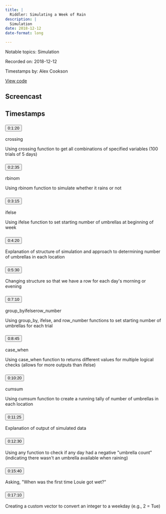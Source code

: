 ```yaml
---
title: |
  Riddler: Simulating a Week of Rain
description: |
  Simulation
date: 2018-12-12
date-format: long

---
```


Notable topics: Simulation

Recorded on: 2018-12-12

Timestamps by: Alex Cookson

[View code](NA)

## Screencast

<div id="yt-player" data-video-id="TDzd73z8thU"></div>

## Timestamps

```{=html}
<div id="topics">
  <div class="topic">
    <h3 id="ts-80">
      <button class="btn btn-link btn-timestamp" onClick="playerSkipToTimestamp(80, this)">0:1:20</button>
    </h3>
    <div class="topic_badges"><div><span class="badge-functions badge bg-info">crossing</span></div><div></div></div>
    <div class="topic_description">
      <p>Using crossing function to get all combinations of specified variables (100 trials of 5 days)</p>

    </div>
  </div>
  <div class="topic">
    <h3 id="ts-155">
      <button class="btn btn-link btn-timestamp" onClick="playerSkipToTimestamp(155, this)">0:2:35</button>
    </h3>
    <div class="topic_badges"><div><span class="badge-functions badge bg-info">rbinom</span></div><div></div></div>
    <div class="topic_description">
      <p>Using rbinom function to simulate whether it rains or not</p>

    </div>
  </div>
  <div class="topic">
    <h3 id="ts-195">
      <button class="btn btn-link btn-timestamp" onClick="playerSkipToTimestamp(195, this)">0:3:15</button>
    </h3>
    <div class="topic_badges"><div><span class="badge-functions badge bg-info">ifelse</span></div><div></div></div>
    <div class="topic_description">
      <p>Using ifelse function to set starting number of umbrellas at beginning of week</p>

    </div>
  </div>
  <div class="topic">
    <h3 id="ts-260">
      <button class="btn btn-link btn-timestamp" onClick="playerSkipToTimestamp(260, this)">0:4:20</button>
    </h3>
    <div class="topic_badges"><div></div><div></div></div>
    <div class="topic_description">
      <p>Explanation of structure of simulation and approach to determining number of umbrellas in each location</p>

    </div>
  </div>
  <div class="topic">
    <h3 id="ts-330">
      <button class="btn btn-link btn-timestamp" onClick="playerSkipToTimestamp(330, this)">0:5:30</button>
    </h3>
    <div class="topic_badges"><div></div><div></div></div>
    <div class="topic_description">
      <p>Changing structure so that we have a row for each day's morning or evening</p>

    </div>
  </div>
  <div class="topic">
    <h3 id="ts-430">
      <button class="btn btn-link btn-timestamp" onClick="playerSkipToTimestamp(430, this)">0:7:10</button>
    </h3>
    <div class="topic_badges"><div><span class="badge-functions badge bg-info">group_by</span><span class="badge-functions badge bg-info">ifelse</span><span class="badge-functions badge bg-info">row_number</span></div><div></div></div>
    <div class="topic_description">
      <p>Using group_by, ifelse, and row_number functions to set starting number of umbrellas for each trial</p>

    </div>
  </div>
  <div class="topic">
    <h3 id="ts-525">
      <button class="btn btn-link btn-timestamp" onClick="playerSkipToTimestamp(525, this)">0:8:45</button>
    </h3>
    <div class="topic_badges"><div><span class="badge-functions badge bg-info">case_when</span></div><div></div></div>
    <div class="topic_description">
      <p>Using case_when function to returns different values for multiple logical checks (allows for more outputs than ifelse)</p>

    </div>
  </div>
  <div class="topic">
    <h3 id="ts-620">
      <button class="btn btn-link btn-timestamp" onClick="playerSkipToTimestamp(620, this)">0:10:20</button>
    </h3>
    <div class="topic_badges"><div><span class="badge-functions badge bg-info">cumsum</span></div><div></div></div>
    <div class="topic_description">
      <p>Using cumsum function to create a running tally of number of umbrellas in each location</p>

    </div>
  </div>
  <div class="topic">
    <h3 id="ts-685">
      <button class="btn btn-link btn-timestamp" onClick="playerSkipToTimestamp(685, this)">0:11:25</button>
    </h3>
    <div class="topic_badges"><div></div><div></div></div>
    <div class="topic_description">
      <p>Explanation of output of simulated data</p>

    </div>
  </div>
  <div class="topic">
    <h3 id="ts-750">
      <button class="btn btn-link btn-timestamp" onClick="playerSkipToTimestamp(750, this)">0:12:30</button>
    </h3>
    <div class="topic_badges"><div></div><div></div></div>
    <div class="topic_description">
      <p>Using any function to check if any day had a negative &quot;umbrella count&quot; (indicating there wasn't an umbrella available when raining)</p>

    </div>
  </div>
  <div class="topic">
    <h3 id="ts-940">
      <button class="btn btn-link btn-timestamp" onClick="playerSkipToTimestamp(940, this)">0:15:40</button>
    </h3>
    <div class="topic_badges"><div></div><div></div></div>
    <div class="topic_description">
      <p>Asking, &quot;When was the first time Louie got wet?&quot;</p>

    </div>
  </div>
  <div class="topic">
    <h3 id="ts-1030">
      <button class="btn btn-link btn-timestamp" onClick="playerSkipToTimestamp(1030, this)">0:17:10</button>
    </h3>
    <div class="topic_badges"><div></div><div></div></div>
    <div class="topic_description">
      <p>Creating a custom vector to convert an integer to a weekday (e.g., 2 = Tue)</p>

    </div>
  </div>
</div>
```
     
<script>
// 2. This code loads the IFrame Player API code asynchronously.
var tag = document.createElement("script");

tag.src = "https://www.youtube.com/iframe_api";
var firstScriptTag = document.getElementsByTagName("script")[0];
firstScriptTag.parentNode.insertBefore(tag, firstScriptTag);

// 3. This function creates an <iframe> (and YouTube player)
//    after the API code downloads.
var videoId = document.getElementById("yt-player").dataset.videoId;
var player;
function onYouTubeIframeAPIReady() {
  player = new YT.Player("yt-player", {
    height: "486",
    width: "864",
    videoId: videoId,
    playerVars: {
      "playsinline": 1
    },
    events: {
      onStateChange: function(event) {
        if (event.data == YT.PlayerState.PLAYING) {
          followTimestamps()
        }
      }
    }
  });
}

function playerSkipToTimestamp(seconds, tsElement) {
  player.seekTo(seconds, true)
  tsElement.scrollIntoView()
  document.getElementById("screencast").scrollIntoView()
}

const timestamps = Array.from(document.querySelectorAll('.topic h3[id^="ts-"]'))
  .map(el => el.id.replace('ts-', ''))

function followTimestamps() {
  if (player.getPlayerState() !== 1) {
    return
  }
  const currentTime = `${Math.floor(player.getCurrentTime())}`
  if (timestamps.includes(currentTime)) {
    const el = document.getElementById(`ts-${currentTime}`)
    if (el) {
      el.scrollIntoView()
      document.getElementById("screencast").scrollIntoView()
    }
  }
  setTimeout(followTimestamps, 1000)
}
</script>
